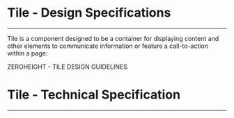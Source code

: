 
<Meta title="ODS Components/Layout/Tile [atom]/Specifications" />

# Tile - Design Specifications
----

Tile is a component designed to be a container for displaying content and other elements to communicate information or feature a call-to-action within a page:
<div>
  <osds-button color="primary" variant="ghost" href="https://zeroheight.com/6fc8a63f7/p/275b24-tile/b/40a887" target="_blank">
    ZEROHEIGHT - TILE DESIGN GUIDELINES &nbsp;
    <osds-icon name="external-link" color="primary" size="xs"></osds-icon>
  </osds-button>
</div>

# Tile - Technical Specification
----

<SpecificationsTile />
